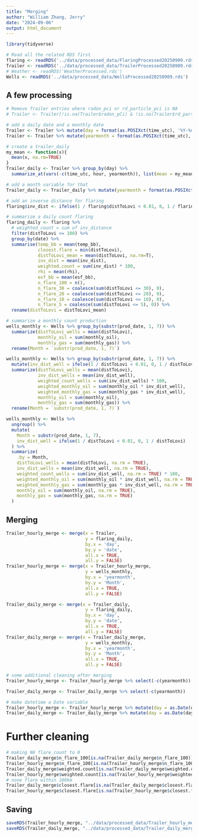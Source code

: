 ```yaml
---
title: "Merging"
author: "William Zhang, Jerry"
date: "2024-09-06"
output: html_document
---
```

```r
library(tidyverse)
```

```r
# Read all the related RDS first
flaring <- readRDS('../data/processed_data/FlaringProcessed20250909.rds')
Trailer <- readRDS('../data/processed_data/TrailerProcessed20250909.rds')
# Weather <- readRDS('WeatherProcessed.rds')
Wells <- readRDS('../data/processed_data/WellsProcessed20250909.rds')
```

## A few processing
```r
# Remove Trailer entries where radon_pci or rd_particle_pci is NA
# Trailer <- Trailer[!is.na(Trailer$radon_pCi) & !is.na(Trailer$rd_particle_pCi), ]

# add a daily date and a monthly date
Trailer <- Trailer %>% mutate(day = format(as.POSIXct(time_utc), '%Y-%m-%d'))
Trailer <- Trailer %>% mutate(yearmonth = format(as.POSIXct(time_utc), '%Y-%m'))
```

```r
# create a trailer_daily
my_mean <- function(x){
  mean(x, na.rm=TRUE)
}
Trailer_daily <- Trailer %>% group_by(day) %>% 
  summarize_at(vars(-c(time_utc, hour, yearmonth)), list(mean = my_mean))

# add a month variable for that
Trailer_daily <- Trailer_daily %>% mutate(yearmonth = format(as.POSIXct(day), '%Y-%m'))
```

```r
# add an inverse distance for flaring
flaring$inv_dist <- ifelse(1 / flaring$distToLovi < 0.01, 0, 1 / flaring$distToLovi)
```

```r
# summarize a daily count flaring
flaring_daily <- flaring %>% 
  # weighted_count = sum of inv_distance
  filter(distToLovi <= 100) %>% 
  group_by(date) %>% 
  summarise(temp_bb = mean(temp_bb),
            closest.flare = min(distToLovi),
            distToLovi_mean = mean(distToLovi, na.rm=T),
            inv_dist = mean(inv_dist),
            weighted.count = sum(inv_dist) * 100,
            rhi = mean(rhi),
            esf_bb = mean(esf_bb),
            n_flare_100 = n(),
            n_flare_30 = coalesce(sum(distToLovi <= 30), 0),
            n_flare_20 = coalesce(sum(distToLovi <= 20), 0),
            n_flare_10 = coalesce(sum(distToLovi <= 10), 0),
            n_flare_5 = coalesce(sum(distToLovi <= 5), 0)) %>%
  rename(distToLovi = distToLovi_mean)
```


```r
# summarize a monthly count production
wells_monthly <- Wells %>% group_by(substr(prod_date, 1, 7)) %>% 
  summarize(distToLovi_wells = mean(distToLovi),
            monthly_oil = sum(monthly_oil),
            monthly_gas = sum(monthly_gas)) %>% 
  rename(Month = `substr(prod_date, 1, 7)`)

wells_monthly <- Wells %>% group_by(substr(prod_date, 1, 7)) %>%
  mutate(inv_dist_well = ifelse(1 / distToLovi < 0.01, 0, 1 / distToLovi)) %>%
  summarize(distToLovi_wells = mean(distToLovi),
            inv_dist_wells = mean(inv_dist_well),
            weighted_count_wells = sum(inv_dist_wells) * 100,
            weighted_monthly_oil = sum(monthly_oil * inv_dist_well),
            weighted_monthly_gas = sum(monthly_gas * inv_dist_well),
            monthly_oil = sum(monthly_oil),
            monthly_gas = sum(monthly_gas)) %>%
  rename(Month = `substr(prod_date, 1, 7)`)

wells_monthly <- Wells %>%
  ungroup() %>%
  mutate(
    Month = substr(prod_date, 1, 7),
    inv_dist_well = ifelse(1 / distToLovi < 0.01, 0, 1 / distToLovi)
  ) %>%
  summarize(
    .by = Month,
    distToLovi_wells = mean(distToLovi, na.rm = TRUE),
    inv_dist_wells = mean(inv_dist_well, na.rm = TRUE),
    weighted_count_wells = sum(inv_dist_well, na.rm = TRUE) * 100,
    weighted_monthly_oil = sum(monthly_oil * inv_dist_well, na.rm = TRUE),
    weighted_monthly_gas = sum(monthly_gas * inv_dist_well, na.rm = TRUE),
    monthly_oil = sum(monthly_oil, na.rm = TRUE),
    monthly_gas = sum(monthly_gas, na.rm = TRUE)
  )
```


## Merging
```r
Trailer_hourly_merge <- merge(x = Trailer, 
                              y = flaring_daily,
                              by.x = 'day',
                              by.y = 'date',
                              all.x = TRUE,
                              all.y = FALSE)
Trailer_hourly_merge <- merge(x = Trailer_hourly_merge,
                              y = wells_monthly,
                              by.x = 'yearmonth',
                              by.y = 'Month',
                              all.x = TRUE,
                              all.y = FALSE)
```
```r
Trailer_daily_merge <- merge(x = Trailer_daily, 
                              y = flaring_daily,
                              by.x = 'day',
                              by.y = 'date',
                              all.x = TRUE,
                              all.y = FALSE)
Trailer_daily_merge <- merge(x = Trailer_daily_merge,
                              y = wells_monthly,
                              by.x = 'yearmonth',
                              by.y = 'Month',
                              all.x = TRUE,
                              all.y = FALSE)
```

```r
# some additional cleaning after merging
Trailer_hourly_merge <- Trailer_hourly_merge %>% select(-c(yearmonth))

Trailer_daily_merge <- Trailer_daily_merge %>% select(-c(yearmonth))
```

```r
# make datetime a Date variable
Trailer_hourly_merge <- Trailer_hourly_merge %>% mutate(day = as.Date(day))
Trailer_daily_merge <- Trailer_daily_merge %>% mutate(day = as.Date(day))
```

# Further cleaning
```r
# making NA flare_count to 0
Trailer_daily_merge$n_flare_100[is.na(Trailer_daily_merge$n_flare_100)] <- 0
Trailer_hourly_merge$n_flare_100[is.na(Trailer_hourly_merge$n_flare_100)] <- 0
Trailer_daily_merge$weighted.count[is.na(Trailer_daily_merge$weighted.count)] <- 0
Trailer_hourly_merge$weighted.count[is.na(Trailer_hourly_merge$weighted.count)] <- 0
# none flare within 100km
Trailer_daily_merge$closest.flare[is.na(Trailer_daily_merge$closest.flare)] <- 100
Trailer_hourly_merge$closest.flare[is.na(Trailer_hourly_merge$closest.flare)] <- 100
```

## Saving
```r
saveRDS(Trailer_hourly_merge, "../data/processed_data/Trailer_hourly_merge_20250909.rds")
saveRDS(Trailer_daily_merge, "../data/processed_data/Trailer_daily_merge_20250909.rds")
```


